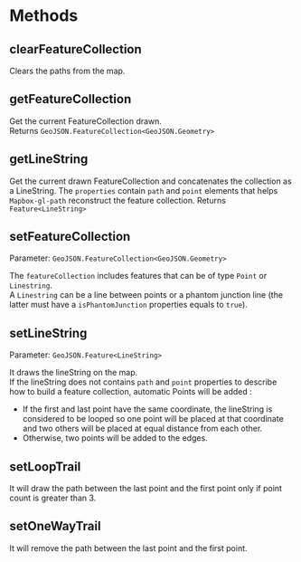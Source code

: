 # Methods

## clearFeatureCollection

Clears the paths from the map.

## getFeatureCollection

Get the current FeatureCollection drawn.  
Returns `GeoJSON.FeatureCollection<GeoJSON.Geometry>`

## getLineString

Get the current drawn FeatureCollection and concatenates the collection as a LineString. The `properties` contain `path` and `point` elements that helps `Mapbox-gl-path` reconstruct the feature collection.
Returns `Feature<LineString>`

## setFeatureCollection

Parameter: `GeoJSON.FeatureCollection<GeoJSON.Geometry>`

The `featureCollection` includes features that can be of type `Point` or `Linestring`.  
A `Linestring` can be a line between points or a phantom junction line (the latter must have a `isPhantomJunction` properties equals to `true`).

## setLineString

Parameter: `GeoJSON.Feature<LineString>`

It draws the lineString on the map.  
If the lineString does not contains `path` and `point` properties to describe how to build a feature collection, automatic Points will be added :

- If the first and last point have the same coordinate, the lineString is considered to be looped so one point will be placed at that coordinate and two others will be placed at equal distance from each other.
- Otherwise, two points will be added to the edges.

## setLoopTrail

It will draw the path between the last point and the first point only if point count is greater than 3.

## setOneWayTrail

It will remove the path between the last point and the first point.
